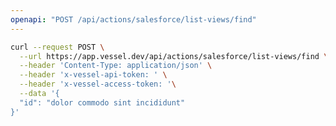 ```yaml
---
openapi: "POST /api/actions/salesforce/list-views/find"
---
```


<RequestExample>

```bash Request
curl --request POST \
  --url https://app.vessel.dev/api/actions/salesforce/list-views/find \
  --header 'Content-Type: application/json' \
  --header 'x-vessel-api-token: ' \
  --header 'x-vessel-access-token: '\
  --data '{
  "id": "dolor commodo sint incididunt"
}'
```

</RequestExample>
